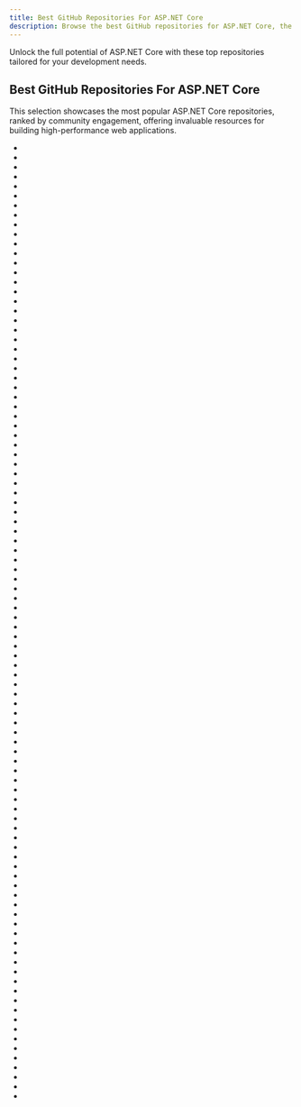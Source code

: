 ```yaml
---
title: Best GitHub Repositories For ASP.NET Core
description: Browse the best GitHub repositories for ASP.NET Core, the cross-platform framework for modern web applications.
---
```

Unlock the full potential of ASP.NET Core with these top repositories tailored for your development needs.

## Best GitHub Repositories For ASP.NET Core

This selection showcases the most popular ASP.NET Core repositories, ranked by community engagement, offering invaluable resources for building high-performance web applications.

- <Badge owner="MoienTajik" repoName="AspNetCore-Developer-Roadmap" stars="https://img.shields.io/github/stars/MoienTajik/AspNetCore-Developer-Roadmap?style=flat&logoSize=auto" forks="https://img.shields.io/github/forks/MoienTajik/AspNetCore-Developer-Roadmap?style=flat&logoSize=auto"/>
- <Badge owner="abpframework" repoName="abp" stars="https://img.shields.io/github/stars/abpframework/abp?style=flat&logoSize=auto" forks="https://img.shields.io/github/forks/abpframework/abp?style=flat&logoSize=auto"/>
- <Badge owner="dotnet" repoName="AspNetCore.Docs" stars="https://img.shields.io/github/stars/dotnet/AspNetCore.Docs?style=flat&logoSize=auto" forks="https://img.shields.io/github/forks/dotnet/AspNetCore.Docs?style=flat&logoSize=auto"/>
- <Badge owner="aspnetboilerplate" repoName="aspnetboilerplate" stars="https://img.shields.io/github/stars/aspnetboilerplate/aspnetboilerplate?style=flat&logoSize=auto" forks="https://img.shields.io/github/forks/aspnetboilerplate/aspnetboilerplate?style=flat&logoSize=auto"/>
- <Badge owner="dodyg" repoName="practical-aspnetcore" stars="https://img.shields.io/github/stars/dodyg/practical-aspnetcore?style=flat&logoSize=auto" forks="https://img.shields.io/github/forks/dodyg/practical-aspnetcore?style=flat&logoSize=auto"/>
- <Badge owner="IdentityServer" repoName="IdentityServer4" stars="https://img.shields.io/github/stars/IdentityServer/IdentityServer4?style=flat&logoSize=auto" forks="https://img.shields.io/github/forks/IdentityServer/IdentityServer4?style=flat&logoSize=auto"/>
- <Badge owner="davidfowl" repoName="AspNetCoreDiagnosticScenarios" stars="https://img.shields.io/github/stars/davidfowl/AspNetCoreDiagnosticScenarios?style=flat&logoSize=auto" forks="https://img.shields.io/github/forks/davidfowl/AspNetCoreDiagnosticScenarios?style=flat&logoSize=auto"/>
- <Badge owner="YSGStudyHards" repoName="DotNetGuide" stars="https://img.shields.io/github/stars/YSGStudyHards/DotNetGuide?style=flat&logoSize=auto" forks="https://img.shields.io/github/forks/YSGStudyHards/DotNetGuide?style=flat&logoSize=auto"/>
- <Badge owner="Elfocrash" repoName=".NET-Backend-Developer-Roadmap" stars="https://img.shields.io/github/stars/Elfocrash/.NET-Backend-Developer-Roadmap?style=flat&logoSize=auto" forks="https://img.shields.io/github/forks/Elfocrash/.NET-Backend-Developer-Roadmap?style=flat&logoSize=auto"/>
- <Badge owner="EduardoPires" repoName="EquinoxProject" stars="https://img.shields.io/github/stars/EduardoPires/EquinoxProject?style=flat&logoSize=auto" forks="https://img.shields.io/github/forks/EduardoPires/EquinoxProject?style=flat&logoSize=auto"/>
- <Badge owner="aspnet" repoName="Mvc" stars="https://img.shields.io/github/stars/aspnet/Mvc?style=flat&logoSize=auto" forks="https://img.shields.io/github/forks/aspnet/Mvc?style=flat&logoSize=auto"/>
- <Badge owner="domaindrivendev" repoName="Swashbuckle.AspNetCore" stars="https://img.shields.io/github/stars/domaindrivendev/Swashbuckle.AspNetCore?style=flat&logoSize=auto" forks="https://img.shields.io/github/forks/domaindrivendev/Swashbuckle.AspNetCore?style=flat&logoSize=auto"/>
- <Badge owner="jasontaylordev" repoName="NorthwindTraders" stars="https://img.shields.io/github/stars/jasontaylordev/NorthwindTraders?style=flat&logoSize=auto" forks="https://img.shields.io/github/forks/jasontaylordev/NorthwindTraders?style=flat&logoSize=auto"/>
- <Badge owner="Xabaril" repoName="AspNetCore.Diagnostics.HealthChecks" stars="https://img.shields.io/github/stars/Xabaril/AspNetCore.Diagnostics.HealthChecks?style=flat&logoSize=auto" forks="https://img.shields.io/github/forks/Xabaril/AspNetCore.Diagnostics.HealthChecks?style=flat&logoSize=auto"/>
- <Badge owner="rafaelfgx" repoName="Architecture" stars="https://img.shields.io/github/stars/rafaelfgx/Architecture?style=flat&logoSize=auto" forks="https://img.shields.io/github/forks/rafaelfgx/Architecture?style=flat&logoSize=auto"/>
- <Badge owner="stefanprodan" repoName="AspNetCoreRateLimit" stars="https://img.shields.io/github/stars/stefanprodan/AspNetCoreRateLimit?style=flat&logoSize=auto" forks="https://img.shields.io/github/forks/stefanprodan/AspNetCoreRateLimit?style=flat&logoSize=auto"/>
- <Badge owner="mjebrahimi" repoName="Awesome-Microservices-DotNet" stars="https://img.shields.io/github/stars/mjebrahimi/Awesome-Microservices-DotNet?style=flat&logoSize=auto" forks="https://img.shields.io/github/forks/mjebrahimi/Awesome-Microservices-DotNet?style=flat&logoSize=auto"/>
- <Badge owner="benaadams" repoName="Ben.Demystifier" stars="https://img.shields.io/github/stars/benaadams/Ben.Demystifier?style=flat&logoSize=auto" forks="https://img.shields.io/github/forks/benaadams/Ben.Demystifier?style=flat&logoSize=auto"/>
- <Badge owner="aspnetrun" repoName="run-aspnetcore-microservices" stars="https://img.shields.io/github/stars/aspnetrun/run-aspnetcore-microservices?style=flat&logoSize=auto" forks="https://img.shields.io/github/forks/aspnetrun/run-aspnetcore-microservices?style=flat&logoSize=auto"/>
- <Badge owner="aspnet" repoName="KestrelHttpServer" stars="https://img.shields.io/github/stars/aspnet/KestrelHttpServer?style=flat&logoSize=auto" forks="https://img.shields.io/github/forks/aspnet/KestrelHttpServer?style=flat&logoSize=auto"/>
- <Badge owner="aspnet" repoName="SignalR" stars="https://img.shields.io/github/stars/aspnet/SignalR?style=flat&logoSize=auto" forks="https://img.shields.io/github/forks/aspnet/SignalR?style=flat&logoSize=auto"/>
- <Badge owner="peachpiecompiler" repoName="peachpie" stars="https://img.shields.io/github/stars/peachpiecompiler/peachpie?style=flat&logoSize=auto" forks="https://img.shields.io/github/forks/peachpiecompiler/peachpie?style=flat&logoSize=auto"/>
- <Badge owner="giraffe-fsharp" repoName="Giraffe" stars="https://img.shields.io/github/stars/giraffe-fsharp/Giraffe?style=flat&logoSize=auto" forks="https://img.shields.io/github/forks/giraffe-fsharp/Giraffe?style=flat&logoSize=auto"/>
- <Badge owner="aspnet" repoName="Identity" stars="https://img.shields.io/github/stars/aspnet/Identity?style=flat&logoSize=auto" forks="https://img.shields.io/github/forks/aspnet/Identity?style=flat&logoSize=auto"/>
- <Badge owner="oqtane" repoName="oqtane.framework" stars="https://img.shields.io/github/stars/oqtane/oqtane.framework?style=flat&logoSize=auto" forks="https://img.shields.io/github/forks/oqtane/oqtane.framework?style=flat&logoSize=auto"/>
- <Badge owner="ivaylokenov" repoName="MyTested.AspNetCore.Mvc" stars="https://img.shields.io/github/stars/ivaylokenov/MyTested.AspNetCore.Mvc?style=flat&logoSize=auto" forks="https://img.shields.io/github/forks/ivaylokenov/MyTested.AspNetCore.Mvc?style=flat&logoSize=auto"/>
- <Badge owner="fullstackproltd" repoName="AspNetCoreSpa" stars="https://img.shields.io/github/stars/fullstackproltd/AspNetCoreSpa?style=flat&logoSize=auto" forks="https://img.shields.io/github/forks/fullstackproltd/AspNetCoreSpa?style=flat&logoSize=auto"/>
- <Badge owner="serilog" repoName="serilog-aspnetcore" stars="https://img.shields.io/github/stars/serilog/serilog-aspnetcore?style=flat&logoSize=auto" forks="https://img.shields.io/github/forks/serilog/serilog-aspnetcore?style=flat&logoSize=auto"/>
- <Badge owner="aspnet" repoName="MusicStore" stars="https://img.shields.io/github/stars/aspnet/MusicStore?style=flat&logoSize=auto" forks="https://img.shields.io/github/forks/aspnet/MusicStore?style=flat&logoSize=auto"/>
- <Badge owner="emonney" repoName="QuickApp" stars="https://img.shields.io/github/stars/emonney/QuickApp?style=flat&logoSize=auto" forks="https://img.shields.io/github/forks/emonney/QuickApp?style=flat&logoSize=auto"/>
- <Badge owner="smartstore" repoName="Smartstore" stars="https://img.shields.io/github/stars/smartstore/Smartstore?style=flat&logoSize=auto" forks="https://img.shields.io/github/forks/smartstore/Smartstore?style=flat&logoSize=auto"/>
- <Badge owner="blowdart" repoName="AspNetAuthorizationWorkshop" stars="https://img.shields.io/github/stars/blowdart/AspNetAuthorizationWorkshop?style=flat&logoSize=auto" forks="https://img.shields.io/github/forks/blowdart/AspNetAuthorizationWorkshop?style=flat&logoSize=auto"/>
- <Badge owner="NikolayIT" repoName="ASP.NET-Core-Template" stars="https://img.shields.io/github/stars/NikolayIT/ASP.NET-Core-Template?style=flat&logoSize=auto" forks="https://img.shields.io/github/forks/NikolayIT/ASP.NET-Core-Template?style=flat&logoSize=auto"/>
- <Badge owner="bing-framework" repoName="Bing.NetCore" stars="https://img.shields.io/github/stars/bing-framework/Bing.NetCore?style=flat&logoSize=auto" forks="https://img.shields.io/github/forks/bing-framework/Bing.NetCore?style=flat&logoSize=auto"/>
- <Badge owner="aspnet" repoName="DependencyInjection" stars="https://img.shields.io/github/stars/aspnet/DependencyInjection?style=flat&logoSize=auto" forks="https://img.shields.io/github/forks/aspnet/DependencyInjection?style=flat&logoSize=auto"/>
- <Badge owner="dotnetzoom" repoName="AspNetCore-WebApi-Course" stars="https://img.shields.io/github/stars/dotnetzoom/AspNetCore-WebApi-Course?style=flat&logoSize=auto" forks="https://img.shields.io/github/forks/dotnetzoom/AspNetCore-WebApi-Course?style=flat&logoSize=auto"/>
- <Badge owner="ntxinh" repoName="AspNetCore-DDD" stars="https://img.shields.io/github/stars/ntxinh/AspNetCore-DDD?style=flat&logoSize=auto" forks="https://img.shields.io/github/forks/ntxinh/AspNetCore-DDD?style=flat&logoSize=auto"/>
- <Badge owner="JonPSmith" repoName="AuthPermissions.AspNetCore" stars="https://img.shields.io/github/stars/JonPSmith/AuthPermissions.AspNetCore?style=flat&logoSize=auto" forks="https://img.shields.io/github/forks/JonPSmith/AuthPermissions.AspNetCore?style=flat&logoSize=auto"/>
- <Badge owner="damienbod" repoName="AspNet6IdentityServer4AngularOidcFlows" stars="https://img.shields.io/github/stars/damienbod/AspNet6IdentityServer4AngularOidcFlows?style=flat&logoSize=auto" forks="https://img.shields.io/github/forks/damienbod/AspNet6IdentityServer4AngularOidcFlows?style=flat&logoSize=auto"/>
- <Badge owner="leastprivilege" repoName="AspNetCoreSecuritySamples" stars="https://img.shields.io/github/stars/leastprivilege/AspNetCoreSecuritySamples?style=flat&logoSize=auto" forks="https://img.shields.io/github/forks/leastprivilege/AspNetCoreSecuritySamples?style=flat&logoSize=auto"/>
- <Badge owner="andrewlock" repoName="NetEscapades.AspNetCore.SecurityHeaders" stars="https://img.shields.io/github/stars/andrewlock/NetEscapades.AspNetCore.SecurityHeaders?style=flat&logoSize=auto" forks="https://img.shields.io/github/forks/andrewlock/NetEscapades.AspNetCore.SecurityHeaders?style=flat&logoSize=auto"/>
- <Badge owner="dotnet" repoName="intro-to-dotnet-web-dev" stars="https://img.shields.io/github/stars/dotnet/intro-to-dotnet-web-dev?style=flat&logoSize=auto" forks="https://img.shields.io/github/forks/dotnet/intro-to-dotnet-web-dev?style=flat&logoSize=auto"/>
- <Badge owner="anjoy8" repoName="ChristDDD" stars="https://img.shields.io/github/stars/anjoy8/ChristDDD?style=flat&logoSize=auto" forks="https://img.shields.io/github/forks/anjoy8/ChristDDD?style=flat&logoSize=auto"/>
- <Badge owner="dotnet-presentations" repoName="aspnetcore-app-workshop" stars="https://img.shields.io/github/stars/dotnet-presentations/aspnetcore-app-workshop?style=flat&logoSize=auto" forks="https://img.shields.io/github/forks/dotnet-presentations/aspnetcore-app-workshop?style=flat&logoSize=auto"/>
- <Badge owner="revoframework" repoName="Revo" stars="https://img.shields.io/github/stars/revoframework/Revo?style=flat&logoSize=auto" forks="https://img.shields.io/github/forks/revoframework/Revo?style=flat&logoSize=auto"/>
- <Badge owner="cornflourblue" repoName="aspnet-core-3-jwt-authentication-api" stars="https://img.shields.io/github/stars/cornflourblue/aspnet-core-3-jwt-authentication-api?style=flat&logoSize=auto" forks="https://img.shields.io/github/forks/cornflourblue/aspnet-core-3-jwt-authentication-api?style=flat&logoSize=auto"/>
- <Badge owner="bradymholt" repoName="aspnet-core-react-template" stars="https://img.shields.io/github/stars/bradymholt/aspnet-core-react-template?style=flat&logoSize=auto" forks="https://img.shields.io/github/forks/bradymholt/aspnet-core-react-template?style=flat&logoSize=auto"/>
- <Badge owner="aspnet" repoName="WebHooks" stars="https://img.shields.io/github/stars/aspnet/WebHooks?style=flat&logoSize=auto" forks="https://img.shields.io/github/forks/aspnet/WebHooks?style=flat&logoSize=auto"/>
- <Badge owner="stulzq" repoName="IdentityServer4.Samples" stars="https://img.shields.io/github/stars/stulzq/IdentityServer4.Samples?style=flat&logoSize=auto" forks="https://img.shields.io/github/forks/stulzq/IdentityServer4.Samples?style=flat&logoSize=auto"/>
- <Badge owner="aspnetrun" repoName="run-aspnetcore" stars="https://img.shields.io/github/stars/aspnetrun/run-aspnetcore?style=flat&logoSize=auto" forks="https://img.shields.io/github/forks/aspnetrun/run-aspnetcore?style=flat&logoSize=auto"/>
- <Badge owner="aspnet" repoName="Hosting" stars="https://img.shields.io/github/stars/aspnet/Hosting?style=flat&logoSize=auto" forks="https://img.shields.io/github/forks/aspnet/Hosting?style=flat&logoSize=auto"/>
- <Badge owner="pimbrouwers" repoName="Falco" stars="https://img.shields.io/github/stars/pimbrouwers/Falco?style=flat&logoSize=auto" forks="https://img.shields.io/github/forks/pimbrouwers/Falco?style=flat&logoSize=auto"/>
- <Badge owner="twitchax" repoName="AspNetCore.Proxy" stars="https://img.shields.io/github/stars/twitchax/AspNetCore.Proxy?style=flat&logoSize=auto" forks="https://img.shields.io/github/forks/twitchax/AspNetCore.Proxy?style=flat&logoSize=auto"/>
- <Badge owner="aspnetrun" repoName="run-aspnetcore-cqrs" stars="https://img.shields.io/github/stars/aspnetrun/run-aspnetcore-cqrs?style=flat&logoSize=auto" forks="https://img.shields.io/github/forks/aspnetrun/run-aspnetcore-cqrs?style=flat&logoSize=auto"/>
- <Badge owner="dotnetcore" repoName="aspnetcore-doc-cn" stars="https://img.shields.io/github/stars/dotnetcore/aspnetcore-doc-cn?style=flat&logoSize=auto" forks="https://img.shields.io/github/forks/dotnetcore/aspnetcore-doc-cn?style=flat&logoSize=auto"/>
- <Badge owner="EdiWang" repoName="Moonglade" stars="https://img.shields.io/github/stars/EdiWang/Moonglade?style=flat&logoSize=auto" forks="https://img.shields.io/github/forks/EdiWang/Moonglade?style=flat&logoSize=auto"/>
- <Badge owner="chsakell" repoName="aspnet-core-identity" stars="https://img.shields.io/github/stars/chsakell/aspnet-core-identity?style=flat&logoSize=auto" forks="https://img.shields.io/github/forks/chsakell/aspnet-core-identity?style=flat&logoSize=auto"/>
- <Badge owner="damienbod" repoName="AngularWebpackVisualStudio" stars="https://img.shields.io/github/stars/damienbod/AngularWebpackVisualStudio?style=flat&logoSize=auto" forks="https://img.shields.io/github/forks/damienbod/AngularWebpackVisualStudio?style=flat&logoSize=auto"/>
- <Badge owner="aspnetrun" repoName="run-aspnetcore-realworld" stars="https://img.shields.io/github/stars/aspnetrun/run-aspnetcore-realworld?style=flat&logoSize=auto" forks="https://img.shields.io/github/forks/aspnetrun/run-aspnetcore-realworld?style=flat&logoSize=auto"/>
- <Badge owner="mmacneil" repoName="CleanAspNetCoreWebApi" stars="https://img.shields.io/github/stars/mmacneil/CleanAspNetCoreWebApi?style=flat&logoSize=auto" forks="https://img.shields.io/github/forks/mmacneil/CleanAspNetCoreWebApi?style=flat&logoSize=auto"/>
- <Badge owner="poppastring" repoName="dasblog-core" stars="https://img.shields.io/github/stars/poppastring/dasblog-core?style=flat&logoSize=auto" forks="https://img.shields.io/github/forks/poppastring/dasblog-core?style=flat&logoSize=auto"/>
- <Badge owner="mmacneil" repoName="AngularASPNETCore2WebApiAuth" stars="https://img.shields.io/github/stars/mmacneil/AngularASPNETCore2WebApiAuth?style=flat&logoSize=auto" forks="https://img.shields.io/github/forks/mmacneil/AngularASPNETCore2WebApiAuth?style=flat&logoSize=auto"/>
- <Badge owner="RickStrahl" repoName="Westwind.AspnetCore.LiveReload" stars="https://img.shields.io/github/stars/RickStrahl/Westwind.AspnetCore.LiveReload?style=flat&logoSize=auto" forks="https://img.shields.io/github/forks/RickStrahl/Westwind.AspnetCore.LiveReload?style=flat&logoSize=auto"/>
- <Badge owner="rafaelfgx" repoName="DotNetCore" stars="https://img.shields.io/github/stars/rafaelfgx/DotNetCore?style=flat&logoSize=auto" forks="https://img.shields.io/github/forks/rafaelfgx/DotNetCore?style=flat&logoSize=auto"/>
- <Badge owner="OData" repoName="AspNetCoreOData" stars="https://img.shields.io/github/stars/OData/AspNetCoreOData?style=flat&logoSize=auto" forks="https://img.shields.io/github/forks/OData/AspNetCoreOData?style=flat&logoSize=auto"/>
- <Badge owner="mattfrear" repoName="Swashbuckle.AspNetCore.Filters" stars="https://img.shields.io/github/stars/mattfrear/Swashbuckle.AspNetCore.Filters?style=flat&logoSize=auto" forks="https://img.shields.io/github/forks/mattfrear/Swashbuckle.AspNetCore.Filters?style=flat&logoSize=auto"/>
- <Badge owner="Azure" repoName="azure-signalr" stars="https://img.shields.io/github/stars/Azure/azure-signalr?style=flat&logoSize=auto" forks="https://img.shields.io/github/forks/Azure/azure-signalr?style=flat&logoSize=auto"/>
- <Badge owner="blowdart" repoName="idunno.Authentication" stars="https://img.shields.io/github/stars/blowdart/idunno.Authentication?style=flat&logoSize=auto" forks="https://img.shields.io/github/forks/blowdart/idunno.Authentication?style=flat&logoSize=auto"/>
- <Badge owner="syncfusion" repoName="ej2-javascript-ui-controls" stars="https://img.shields.io/github/stars/syncfusion/ej2-javascript-ui-controls?style=flat&logoSize=auto" forks="https://img.shields.io/github/forks/syncfusion/ej2-javascript-ui-controls?style=flat&logoSize=auto"/>
- <Badge owner="damienbod" repoName="AspNetCoreHybridFlowWithApi" stars="https://img.shields.io/github/stars/damienbod/AspNetCoreHybridFlowWithApi?style=flat&logoSize=auto" forks="https://img.shields.io/github/forks/damienbod/AspNetCoreHybridFlowWithApi?style=flat&logoSize=auto"/>
- <Badge owner="mmacneil" repoName="AspNetCoreApiStarter" stars="https://img.shields.io/github/stars/mmacneil/AspNetCoreApiStarter?style=flat&logoSize=auto" forks="https://img.shields.io/github/forks/mmacneil/AspNetCoreApiStarter?style=flat&logoSize=auto"/>
- <Badge owner="twzhangyang" repoName="RestAirline" stars="https://img.shields.io/github/stars/twzhangyang/RestAirline?style=flat&logoSize=auto" forks="https://img.shields.io/github/forks/twzhangyang/RestAirline?style=flat&logoSize=auto"/>
- <Badge owner="matteofabbri" repoName="AspNetCore.Identity.Mongo" stars="https://img.shields.io/github/stars/matteofabbri/AspNetCore.Identity.Mongo?style=flat&logoSize=auto" forks="https://img.shields.io/github/forks/matteofabbri/AspNetCore.Identity.Mongo?style=flat&logoSize=auto"/>
- <Badge owner="madskristensen" repoName="WebEssentials.AspNetCore.ServiceWorker" stars="https://img.shields.io/github/stars/madskristensen/WebEssentials.AspNetCore.ServiceWorker?style=flat&logoSize=auto" forks="https://img.shields.io/github/forks/madskristensen/WebEssentials.AspNetCore.ServiceWorker?style=flat&logoSize=auto"/>
- <Badge owner="damienbod" repoName="AspNetCoreOpeniddict" stars="https://img.shields.io/github/stars/damienbod/AspNetCoreOpeniddict?style=flat&logoSize=auto" forks="https://img.shields.io/github/forks/damienbod/AspNetCoreOpeniddict?style=flat&logoSize=auto"/>
- <Badge owner="natenho" repoName="Mockaco" stars="https://img.shields.io/github/stars/natenho/Mockaco?style=flat&logoSize=auto" forks="https://img.shields.io/github/forks/natenho/Mockaco?style=flat&logoSize=auto"/>
- <Badge owner="damienbod" repoName="IdentityServer4AspNetCoreIdentityTemplate" stars="https://img.shields.io/github/stars/damienbod/IdentityServer4AspNetCoreIdentityTemplate?style=flat&logoSize=auto" forks="https://img.shields.io/github/forks/damienbod/IdentityServer4AspNetCoreIdentityTemplate?style=flat&logoSize=auto"/>
- <Badge owner="Harsha-Global" repoName="AspNetCore-Harsha" stars="https://img.shields.io/github/stars/Harsha-Global/AspNetCore-Harsha?style=flat&logoSize=auto" forks="https://img.shields.io/github/forks/Harsha-Global/AspNetCore-Harsha?style=flat&logoSize=auto"/>
- <Badge owner="VeritasSoftware" repoName="AspNetCore.ApiGateway" stars="https://img.shields.io/github/stars/VeritasSoftware/AspNetCore.ApiGateway?style=flat&logoSize=auto" forks="https://img.shields.io/github/forks/VeritasSoftware/AspNetCore.ApiGateway?style=flat&logoSize=auto"/>
- <Badge owner="rabbal" repoName="DNTFrameworkCore" stars="https://img.shields.io/github/stars/rabbal/DNTFrameworkCore?style=flat&logoSize=auto" forks="https://img.shields.io/github/forks/rabbal/DNTFrameworkCore?style=flat&logoSize=auto"/>
- <Badge owner="aspnetboilerplate" repoName="aspnet-core-template" stars="https://img.shields.io/github/stars/aspnetboilerplate/aspnet-core-template?style=flat&logoSize=auto" forks="https://img.shields.io/github/forks/aspnetboilerplate/aspnet-core-template?style=flat&logoSize=auto"/>
- <Badge owner="IdentityModel" repoName="IdentityModel.AspNetCore" stars="https://img.shields.io/github/stars/IdentityModel/IdentityModel.AspNetCore?style=flat&logoSize=auto" forks="https://img.shields.io/github/forks/IdentityModel/IdentityModel.AspNetCore?style=flat&logoSize=auto"/>
- <Badge owner="tpeczek" repoName="Lib.AspNetCore.ServerSentEvents" stars="https://img.shields.io/github/stars/tpeczek/Lib.AspNetCore.ServerSentEvents?style=flat&logoSize=auto" forks="https://img.shields.io/github/forks/tpeczek/Lib.AspNetCore.ServerSentEvents?style=flat&logoSize=auto"/>
- <Badge owner="cecilphillip" repoName="aspnet-servicediscovery-patterns" stars="https://img.shields.io/github/stars/cecilphillip/aspnet-servicediscovery-patterns?style=flat&logoSize=auto" forks="https://img.shields.io/github/forks/cecilphillip/aspnet-servicediscovery-patterns?style=flat&logoSize=auto"/>
- <Badge owner="syncfusion" repoName="blazor-samples" stars="https://img.shields.io/github/stars/syncfusion/blazor-samples?style=flat&logoSize=auto" forks="https://img.shields.io/github/forks/syncfusion/blazor-samples?style=flat&logoSize=auto"/>
- <Badge owner="OrleansContrib" repoName="SignalR.Orleans" stars="https://img.shields.io/github/stars/OrleansContrib/SignalR.Orleans?style=flat&logoSize=auto" forks="https://img.shields.io/github/forks/OrleansContrib/SignalR.Orleans?style=flat&logoSize=auto"/>
- <Badge owner="opensource-emr" repoName="hospital-management-emr" stars="https://img.shields.io/github/stars/opensource-emr/hospital-management-emr?style=flat&logoSize=auto" forks="https://img.shields.io/github/forks/opensource-emr/hospital-management-emr?style=flat&logoSize=auto"/>
- <Badge owner="mjebrahimi" repoName="Awesome-Nuget-Packages" stars="https://img.shields.io/github/stars/mjebrahimi/Awesome-Nuget-Packages?style=flat&logoSize=auto" forks="https://img.shields.io/github/forks/mjebrahimi/Awesome-Nuget-Packages?style=flat&logoSize=auto"/>
- <Badge owner="anuraj" repoName="AspNetCoreSamples" stars="https://img.shields.io/github/stars/anuraj/AspNetCoreSamples?style=flat&logoSize=auto" forks="https://img.shields.io/github/forks/anuraj/AspNetCoreSamples?style=flat&logoSize=auto"/>
- <Badge owner="cornflourblue" repoName="aspnet-core-jwt-authentication-api" stars="https://img.shields.io/github/stars/cornflourblue/aspnet-core-jwt-authentication-api?style=flat&logoSize=auto" forks="https://img.shields.io/github/forks/cornflourblue/aspnet-core-jwt-authentication-api?style=flat&logoSize=auto"/>
- <Badge owner="catcherwong" repoName="Demos" stars="https://img.shields.io/github/stars/catcherwong/Demos?style=flat&logoSize=auto" forks="https://img.shields.io/github/forks/catcherwong/Demos?style=flat&logoSize=auto"/>
- <Badge owner="webgio" repoName="Rotativa.AspNetCore" stars="https://img.shields.io/github/stars/webgio/Rotativa.AspNetCore?style=flat&logoSize=auto" forks="https://img.shields.io/github/forks/webgio/Rotativa.AspNetCore?style=flat&logoSize=auto"/>
- <Badge owner="grandchamp" repoName="Identity.Dapper" stars="https://img.shields.io/github/stars/grandchamp/Identity.Dapper?style=flat&logoSize=auto" forks="https://img.shields.io/github/forks/grandchamp/Identity.Dapper?style=flat&logoSize=auto"/>
- <Badge owner="sinanbozkus" repoName="FormHelper" stars="https://img.shields.io/github/stars/sinanbozkus/FormHelper?style=flat&logoSize=auto" forks="https://img.shields.io/github/forks/sinanbozkus/FormHelper?style=flat&logoSize=auto"/>
- <Badge owner="mmacneil" repoName="ASPNetCoreGraphQL" stars="https://img.shields.io/github/stars/mmacneil/ASPNetCoreGraphQL?style=flat&logoSize=auto" forks="https://img.shields.io/github/forks/mmacneil/ASPNetCoreGraphQL?style=flat&logoSize=auto"/>
- <Badge owner="KevinDockx" repoName="AspNetCore6WebAPIFundamentals" stars="https://img.shields.io/github/stars/KevinDockx/AspNetCore6WebAPIFundamentals?style=flat&logoSize=auto" forks="https://img.shields.io/github/forks/KevinDockx/AspNetCore6WebAPIFundamentals?style=flat&logoSize=auto"/>
- <Badge owner="cornflourblue" repoName="aspnet-core-registration-login-api" stars="https://img.shields.io/github/stars/cornflourblue/aspnet-core-registration-login-api?style=flat&logoSize=auto" forks="https://img.shields.io/github/forks/cornflourblue/aspnet-core-registration-login-api?style=flat&logoSize=auto"/>
- <Badge owner="VahidN" repoName="DNTIdentity" stars="https://img.shields.io/github/stars/VahidN/DNTIdentity?style=flat&logoSize=auto" forks="https://img.shields.io/github/forks/VahidN/DNTIdentity?style=flat&logoSize=auto"/>
- <Badge owner="alexandre-spieser" repoName="AspNetCore.Identity.MongoDbCore" stars="https://img.shields.io/github/stars/alexandre-spieser/AspNetCore.Identity.MongoDbCore?style=flat&logoSize=auto" forks="https://img.shields.io/github/forks/alexandre-spieser/AspNetCore.Identity.MongoDbCore?style=flat&logoSize=auto"/>
- <Badge owner="damienbod" repoName="AspNetCoreLocalization" stars="https://img.shields.io/github/stars/damienbod/AspNetCoreLocalization?style=flat&logoSize=auto" forks="https://img.shields.io/github/forks/damienbod/AspNetCoreLocalization?style=flat&logoSize=auto"/>

